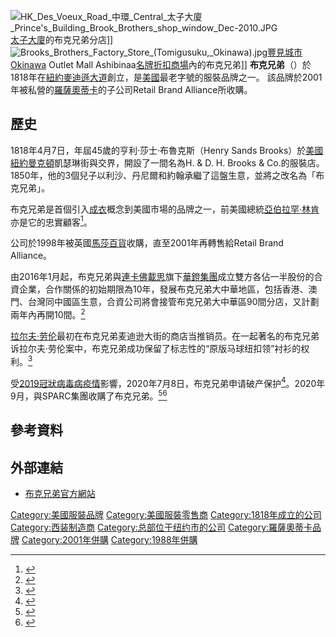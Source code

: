 {{noteTA
|1=zh-hans:拉尔夫·劳伦;zh-hk:勞夫·羅倫;zh-hant:拉爾夫·勞倫;zh-tw:雷夫·羅倫;
}}
{{Infobox Company |
  company_name = 布克兄弟 |
  company_logo = [[File:Brooks_Brothers_logo.svg|frameless]] |
  company_type = [[私人公司|私人公司]] |
  foundation = 1818年 |
  location = [[美國|美國]][[紐約|紐約]][[曼克頓|曼克頓]] |
  key_people = 創辦人：{{link-en|亨利·莎士·布魯克斯|Henry Sands Brooks}}<br/> |
  industry = [[時裝|時裝]] | 
  products = 男性和女性的服裝 |    
  parent = [[Retail_Brand_Alliance|Retail Brand Alliance]] |
  homepage=[http://www.brooksbrothers.com/ www.brooksbrothers.com]}}
[[File:HK_Des_Voeux_Road_中環_Central_太子大廈_Prince's_Building_Brook_Brothers_shop_window_Dec-2010.JPG|thumb]][[太子大廈|太子大廈]]的布克兄弟分店]]
[[File:Brooks_Brothers_Factory_Store_(Tomigusuku,_Okinawa).jpg|thumb]][[豐見城市|豐見城市]]Okinawa Outlet Mall Ashibinaa[[名牌折扣商場|名牌折扣商場]]內的布克兄弟]]
'''布克兄弟'''（{{lang-en|'''Brooks Brothers'''}}）於1818年在[[紐約|紐約]][[麥迪遜大道|麥迪遜大道]]創立，是[[美國|美國]]最老字號的服裝品牌之一。 該品牌於2001年被私營的[[羅薩奧蒂卡|羅薩奧蒂卡]]的子公司Retail Brand Alliance所收購。

== 歷史 ==
1818年4月7日，年屆45歲的亨利·莎士·布魯克斯（Henry Sands Brooks）於[[美國|美國]][[紐約|紐約]][[曼克頓|曼克頓]]凱瑟琳街與{{link-en|櫻桃街 (曼克頓)|Cherry Street (Manhattan)|櫻桃街}}交界，開設了一間名為H. & D. H. Brooks & Co.的服裝店。1850年，他的3個兒子以利沙、丹尼爾和約翰承繼了這盤生意，並將之改名為「布克兄弟」。

布克兄弟是首個引入[[成衣|成衣]]概念到美國市場的品牌之一，前美國總統[[亞伯拉罕·林肯|亞伯拉罕·林肯]]亦是它的忠實顧客<ref name="Brooks Brothers Our Heritage, Our History">{{cite web |url=http://www.brooksbrothers.com/about-us/about-us,default,pg.html/ |title=Brooks Brothers Our Heritage, Our History |publisher=Brooks Brothers |date=2013-02-11 |accessdate=2013-02-11 |archive-date=2018-03-17 |archive-url=https://web.archive.org/web/20180317035929/http://www.brooksbrothers.com/about-us/about-us,default,pg.html/ |dead-url=no }}</ref>。

公司於1998年被英國[[馬莎百貨|馬莎百貨]]收購，直至2001年再轉售給Retail Brand Alliance。

由2016年1月起，布克兄弟與[[連卡佛|連卡佛]][[載思|載思]]旗下[[華鐙集團|華鐙集團]]成立雙方各佔一半股份的合資企業，合作關係的初始期限為10年，發展布克兄弟大中華地區，包括香港、澳門、台灣同中國區生意，合資公司將會接管布克兄弟大中華區90間分店，又計劃兩年內再開10間。<ref>{{Cite web|url=http://www.jinricj.com/plus/view.php?aid=3001|title=Brooks Brothers Group, Inc与华镫集团宣布建立合资伙伴关系|website=今日财经网|access-date=2021-04-29|archive-date=2021-04-30|archive-url=https://web.archive.org/web/20210430170515/http://www.jinricj.com/plus/view.php?aid=3001|dead-url=no}}</ref>

[[拉尔夫·劳伦|拉尔夫·劳伦]]最初在布克兄弟麦迪逊大街的商店当推销员。在一起著名的布克兄弟诉拉尔夫·劳伦案中，布克兄弟成功保留了标志性的“原版马球纽扣领”衬衫的权利。<ref>{{cite web | url = https://www.americaninno.com/dc/this-vs-that-real-washington-men-wear-brooks-brothers-not-ralph-lauren/ | title = This vs. That: Real Washington Men Wear Brooks Brothers, Not Ralph Lauren | author = Sophie S. Pyle | date = October 16, 2013 | work = DC Inno | access-date = 2021-04-29 | archive-date = 2021-04-30 | archive-url = https://web.archive.org/web/20210430202047/https://www.americaninno.com/dc/this-vs-that-real-washington-men-wear-brooks-brothers-not-ralph-lauren/ | dead-url = no }}</ref>

受[[2019冠狀病毒病疫情|2019冠狀病毒病疫情]]影響，2020年7月8日，布克兄弟申请破产保护<ref>{{cite news |title=美国两百年服装老号申请破产保护 |url=https://www.sohu.com/a/406760763_118392 |accessdate=2020-07-09 |archive-date=2020-07-09 |archive-url=https://web.archive.org/web/20200709234244/https://www.sohu.com/a/406760763_118392 |dead-url=no }}</ref>。2020年9月，{{le|正宗品牌集團|Authentic Brands Group}}與SPARC集團收購了布克兄弟。<ref>{{cite web|url=https://abgnewsroom.com/home/authentic-brands-group-and-sparc-group-finalize-the-acquisition-of-brooks-brothers|title=Authentic Brands Group and SPARC Group Finalize the Acquisition of Brooks Brothers|website=ABG NEWSROOM|access-date=2021-05-06|archive-date=2021-05-09|archive-url=https://web.archive.org/web/20210509090915/https://abgnewsroom.com/home/authentic-brands-group-and-sparc-group-finalize-the-acquisition-of-brooks-brothers|dead-url=no}}</ref><ref>{{cite web|url=https://www.licenseglobal.com/industry-news/abg-sparc-group-finalize-brooks-brothers-acquisition|title=ABG, SPARC Group Finalize Brooks Brothers Acquisition|date=2020-09-01|website=License Global|access-date=2021-05-06|archive-date=2021-05-07|archive-url=https://web.archive.org/web/20210507030457/https://www.licenseglobal.com/industry-news/abg-sparc-group-finalize-brooks-brothers-acquisition|dead-url=no}}</ref>

== 參考資料 ==
{{Reflist}}

== 外部連結 ==
*[http://www.brooksbrothers.com 布克兄弟官方網站] {{Wayback|url=http://www.brooksbrothers.com/ |date=20191105114634 }}

{{DEFAULTSORT: Brook’s}}
[[Category:美國服裝品牌|Category:美國服裝品牌]]
[[Category:美國服裝零售商|Category:美國服裝零售商]]
[[Category:1818年成立的公司|Category:1818年成立的公司]]
[[Category:西装制造商|Category:西装制造商]]
[[Category:总部位于纽约市的公司|Category:总部位于纽约市的公司]]
[[Category:羅薩奧蒂卡品牌|Category:羅薩奧蒂卡品牌]]
[[Category:2001年併購|Category:2001年併購]]
[[Category:1988年併購|Category:1988年併購]]